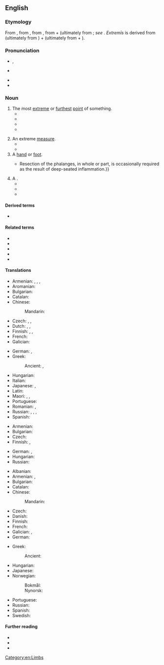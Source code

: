 ==English==
{{was wotd|2017|October|8}}

===Etymology===
{{multiple images
|direction=vertical
|image1=Outstretched man's arm - 20170514.jpg
|image2=Foot-inside.jpg
|footer=Arms ''(top)'' and feet are types of extremities ''(sense 3)''
}}

From {{inh|en|enm|extremite}}, from {{der|en|fro|extremité}}, from {{der|en|la|extrēmitās||extremity; [[border#Noun|border]], [[perimeter]]; [[ending#Noun|ending]]}}, from {{m|la|extremīs||[[furthest]], [[extreme]]}} + {{m|la|-itās}} (ultimately from {{der|en|ine-pro|*-teh₂ts||''suffix forming nouns indicating a state of being''}}; ''see'' {{m|en|extreme}}. ''Extremīs'' is derived from {{m|la|exter||external, outward}} (ultimately from {{der|en|ine-pro|*h₁eǵʰs||out}}) + {{m|la|-issimus||''suffix indicating a {{glossary|superlative}}''}} (ultimately from {{der|en|ine-pro|*-is-||''suffix indicating a {{glossary|comparative}}''}} + {{m|ine-pro|*-(t)m̥mo-||''suffix indicating the {{glossary|absolutive case}}''}}).

===Pronunciation===
* {{a|RP}} {{enPR|ĭkstrĕ'mĭtē}}, {{IPA|en|/ɪkˈstɹɛmɪti/|/ɛk-/}}
* {{a|GA}} {{IPA|en|/ɪkˈstɹɛməti/|/-ɾi/}}
* {{audio|en|en-au-extremity.ogg|Audio (AU)}}
* {{hyphenation|en|ex|tre|mi|ty}}

===Noun===
{{en-noun|~|+|s|pl3qual=obsolete}}

# The most [[extreme]] or [[furthest]] [[point#Noun|point]] of something. {{defdate|from ''c.'' 1400}}
#* {{RQ:Whetstone Rocke of Regard|part=1|pages=55–56|pageref=56|passage=[B]eſtowe your love on him, who, were it not to do you ſervice, would through the '''extremitie''' of love rather wiſh to die then live.}}
#* {{quote-book|en|author=J[ohn] Robertson|authorlink=John Robertson (mathematician)|author2=William Wales|authorlink2=William Wales (astronomer)|chapter=Section II. Of Terrestrial Astronomy.|section=book V (Of Astronomy), paragraph 52|title=The Elements of Navigation; Containing the Theory and Practice. With the Necessary Tables, and Compendiums for Finding the Latitude and Longitude at Sea. To which is Added, a Treatise of Marine Fortification. Composed for the Use of the Royal Mathematical School at Christ’s Hospital, the Royal Academy at Portsmouth, and the Gentlemen of the Navy. In Two Volumes|edition=4th|location=London|publisher=Printed for [[w:John Nourse|J[ohn] Nourse]], bookseller to His Majesty|year=1780|page=206|pageurl=https://books.google.com/books?id=gBikAAAAMAAJ&pg=PA206|oclc=745262623|passage=Any ſphere revolving as on an axis, muſt have two points on its ſurface at the '''extremities''' of its axis, that do not revolve at all; theſe points, with reſpect to the Earth, are called its ''poles''.}}
#* {{RQ:Dickens Christmas Carol|chapter=Stave I. Marley’s Ghost.|page=10|passage=Scrooge said that he would see him—yes, indeed he did. He went the whole length of the expression, and said that he would see him in that '''extremity''' [''i.e.'', hell] first.}}
#* {{quote-journal|en|date=2022 November 30|author=Paul Bigland|title=Destination Oban: a Sunday in Scotland|journal=RAIL|issue=971|page=79|text=Sitting on the dockside at Oban, watching the to-ing and fro-ing in the harbour on a perfect summer's eve, I reflect on a trip which has taken me through our busiest cities to traverse the country's main lines, as well as explore some of the furthest '''extremities''' that were literally out on a limb.}}
#: {{syn|en|tip}}
# An extreme [[measure#Noun|measure]].
#* {{quote-book|en|author=[Thomas Goodwin the younger]|title=The History of the Reign of [[w:Henry V of England|Henry the Fifth]], King of England, &c. In Nine Books|location=London|publisher=Printed by J. D. for S. and J. Sprint, J. Robinson, J. Taylor, Andr[ew] Bell, T. Ballard, and B. Lintott|year=1704|section=book V|page=191|pageurl=https://books.google.com/books?id=oghjAAAAMAAJ&pg=PA191|oclc=734084842|passage=The Fort on the Mount St. ''Catherine'' after a Month's Siege was reduc'd to ſuch '''Extremitys''', that they who defended it were forc'd to treat about a Surrender: and ''Aug.'' 29. 'twas agreed between the ''Engliſh'' Commiſſioners, ''Edward'' Earl of ''Mortaigne'', [[w:Thomas Montagu, 4th Earl of Salisbury|''Thomas'' Earl of ''Salisbury'']], and [[w:Henry FitzHugh, 3rd Baron FitzHugh|''Fitz-Hugh'']], and the ''French'' Commiſſioners, the Sieur ''Nobles'' Lieutenant of ''Guy de Bouteil'', which the Sieurs ''De Buſſon'' and ''de Graville'', in the Name of the Gariſon, that they would deliver up the Abby and Fortreſs of St. ''Catherine'' on the Thurſday following, on condition of having only their Lives ſpar'd.}}
#* {{RQ:Swift Gulliver's Travels|part=III|chapter=A Phænomenon Solved by Modern Philosophy and Astronomy. The Laputians Great Improvements in the Latter. The King’s Method of Suppressing Insurrections.|page=45|format=full|passage=But if they ſtill continue obſtinate, or offer to raiſe Inſurrections, he proceeds to the laſt Remedy, by letting the Iſland drop directly upon their Heads, which makes a universal Deſtruction both of Houſes and Men. However, this is an '''Extremity''' to which the Prince is ſeldom driven, neither indeed is he willing to put it in execution, nor dare his Miniſters adviſe him to an Action, which, as it would render them odious to the People, ſo it would be a great damage to their own Eſtates, which lie all below, for the Iſland is the King's [[demesne|Demeſn]].}}
# A [[hand#Noun|hand]] or [[foot#Noun|foot]]. {{defdate|from early 15th c.}}
#: {{ux|en|[[w:Guillain–Barré syndrome|Guillain–Barré syndrome]] causes one to not be able to move one’s '''extremities'''.}}
#* {{quote-book|en|author=Stephen Smith|authorlink=Stephen Smith (surgeon)|chapter=On Resections|title=Hand-book of Surgical Operations|edition=3rd|location=New York, N.Y.|publisher=Baillière Brothers, 440 [[w:Broadway (Manhattan)|Broadway]]|year=1862|page=179|pageurl=https://archive.org/stream/101561617.nlm.nih.gov/101561617#page/n180/mode/1up/|oclc=46871686|passage=Resection is preferable to amputation in the greater number of lesions of the upper '''extremities''', as the principal function is that of mobility.—''Sedillot.'' {{...}} Resection of the phalanges, in whole or part, is occasionally required as the result of deep-seated inflammation.}}
# A {{l|en|limb||major [[appendage]] of a [[human#Noun|human]] or [[animal]] such as an [[arm#Noun|arm]], [[leg#Noun|leg]], or [[wing#Noun|wing]]}}. {{defdate|from early 15th c.}}
#* {{quote-book|en|author=D[avid] Hayes Agnew|authorlink=David Hayes Agnew|chapter=Wounds of the Extremities|title=The Principles and Practice of Surgery, being a Treatise on Surgical Diseases and Injuries|location=Philadelphia, Pa.; London|publisher={{w|J. B. Lippincott & Co.}}|year=1878|volume=I|page=381|pageurl=https://books.google.com/books?id=uk0KAwAAQBAJ&pg=PA381|oclc=427343210|passage=The danger of wounds of the '''extremities''' consists in the injury done to the blood-vessels, nerves, articulations, and bones.}}
#* {{quote-book|en|author=A. P. Hill|chapter=Medical Receipts|title=Mrs. Hill’s New Cook-book; or, Housekeeping Made Easy. A Practical System for Private Families, in Town and Country Especially Adapted to the Southern States. With Directions for Carving and Arranging the Table for Dinners, Parties, etc. Together with Many Medical and Miscellaneous Receipts Extremely Useful in Families|edition=new and enlarged|location=New York, N.Y.|publisher=G. W. Dilingham Co., publishers|year=1898|section=paragraph 986|page=376|pageurl=https://archive.org/stream/mrshillsnewcookb00hill#page/376/mode/1up/|oclc=32046024|passage=''Congestive Chills.''—Give from ten to fifteen drops of spirits of turpentine in a wineglass of toddy. Make a liniment of equal parts of turpentine and camphor. With this rub the spine, chest and '''extremities''' well; but not enough to blister. Rub the '''extremities''' until reaction takes place. A cloth saturated with the mixture should be applied to the chest.}}
#* {{quote-book|en|author=Devin Brown|chapter=Sleep Apnea in the Acute Stroke Setting|editor=Ronald D. Chervin|title=Common Pitfalls in Sleep Medicine: Case-based Learning|location=Cambridge; New York, N.Y.|publisher={{w|Cambridge University Press}}|year=2014|page=267|pageurl=https://books.google.com/books?id=VF72AgAAQBAJ&pg=PA267|column=1|isbn=978-1-107-61153-5|passage=On motor examination, she had normal bulk and tone throughout the upper and lower '''extremities'''. Her upper '''extremity''' strength appeared symmetric bilaterally and no drift in the left upper '''extremity''' was found. In the lower '''extremities''', she had full strength in the right leg. In the left leg, there was some subtle weakness of left hip flexion, with 5/5 strength distally.}}
#: {{syn|en|appendage|limb}}

====Derived terms====
* {{l|en|extremital}}

====Related terms====
* {{l|en|extreme}}
* {{l|en|extremely}}
* {{l|en|extremeness}}
* {{l|en|extremism}}
* {{l|en|extremist}}

====Translations====
{{trans-top|furthest point}}
* Armenian: {{t+|hy|ծայր}}, {{t+|hy|եզր}}, {{t+|hy|վերջ}}, {{t+|hy|վերջավորություն}}
* Aromanian: {{t|rup|capit}}
* Bulgarian: {{t+|bg|край|m|sc=Cyrl}}
* Catalan: {{t+|ca|extremitat|f}}
* Chinese:
*: Mandarin: {{t+|cmn|末端|tr=mòduān|sc=Hani}}
* Czech: {{t+|cs|kraj|m}}, {{t+|cs|konec|m}}, {{t+|cs|okraj|m}}
* Dutch: {{t+|nl|uiterste|n}}, {{t+|nl|extremiteit|f}}, {{t+|nl|uiteinde|n}}
* Finnish: {{t+|fi|ääripää}}, {{t|fi|ääriraja}}, {{t+|fi|ääri}}
* French: {{t+|fr|extrémité|f}}
* Galician: {{t+|gl|extremidade|f}}
{{trans-mid}}
* German: {{t+|de|Extremität|f}}, {{t|de|äußerstes Ende|n}}
* Greek:
*: Ancient: {{t|grc|ἄκρον|n}}, {{t|grc|τελευτή|f}}
* Hungarian: {{t+|hu|véglet}}
* Italian: {{t+|it|estremità|f}}
* Japanese: {{t+|ja|果て|tr=はて, hate}}, {{t+|ja|末端|tr=まったん, mattan}}
* Latin: {{t|la|extremitās|f}}
* Maori: {{t|mi|more}}, {{t|mi|tōpito}}, {{t|mi|pito}}
* Portuguese: {{t+|pt|extremidade|f}}
* Romanian: {{t+|ro|capăt}}, {{t+|ro|extremitate}}
* Russian: {{t+|ru|край|m}}, {{t+|ru|оконе́чность|f}}, {{t+|ru|коне́ц|m}}, {{t+|ru|ко́нчик|m}}
* Spanish: {{t+|es|extremidad|f}}
{{trans-bottom}}

{{trans-top|extreme measure}}
* Armenian: {{t+|hy|ծայրահեղություն}}
* Bulgarian: {{t+|bg|крайност|f|sc=Cyrl}}
* Czech: {{t|cs|krajnost|f}}
* Finnish: {{t+|fi|äärimmäisyys}}, {{t|fi|äärimitta}}
{{trans-mid}}
* German: {{t|de|Äußerste|n}}, {{t|de|Extremste|n}}
* Hungarian: {{t+|hu|szélsőség}}
* Russian: {{t+|ru|кра́йность|f}}
{{trans-bottom}}

{{trans-top|hand or foot}}
* Albanian: {{t+|sq|gjymtyrë|f}}
* Armenian: {{t+|hy|վերջավորություն}}, {{t+|hy|վերջույթ}}
* Bulgarian: {{t|bg|крайник|m|sc=Cyrl}}
* Catalan: {{t+|ca|extremitat|f}}
* Chinese:
*: Mandarin: {{t+|cmn|四肢|tr=sìzhī|sc=Hani}} {{qualifier|the four limbs of the body}}
* Czech: {{t+|cs|končetina|f}}
* Danish: {{t|da|ekstremitet|c}}
* Finnish: {{t+|fi|raaja}}
* French: {{t+|fr|extrémité|f}}
* Galician: {{t+|gl|extremidade|f}}, {{t+|gl|membro|m}}
* German: {{t+|de|Extremität|f}}
{{trans-mid}}
* Greek:
*: Ancient: {{t|grc|ἄκρον|n}}
* Hungarian: {{t+|hu|végtag}}
* Japanese: {{t+|ja|四肢|tr=しし, shishi|sc=Jpan}} {{qualifier|the four limbs of the body}}
* Norwegian:
*: Bokmål: {{t|nb|ekstremitet|m}}
*: Nynorsk: {{t|nn|ekstremitet|m}}
* Portuguese: {{t+|pt|extremidade|f}}
* Russian: {{t+|ru|коне́чность|f}}
* Spanish: {{t+|es|extremidad|f}}
* Swedish: {{t+|sv|extremitet|c}}
{{trans-bottom}}

{{trans-see|limb}}

====Further reading====
* {{pedia|extremities}}
* {{R:Century 1911}}
* {{R:Webster 1913}}

[[Category:en:Limbs]]